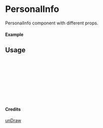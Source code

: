
<Meta of={PersonalInfo} title="unDraw/PersonalInfo" />

# PersonalInfo

PersonalInfo component with different props.

#### Example

<Canvas of={PersonalInfo.Primary} />

## Usage

```ts
import { PersonalInfo } from "yadl-ui";

const Example = () => {
  return (
      <PersonalInfo />
  );
};

export default Example;
```

#### Credits
[unDraw](https://undraw.co/illustrations)
